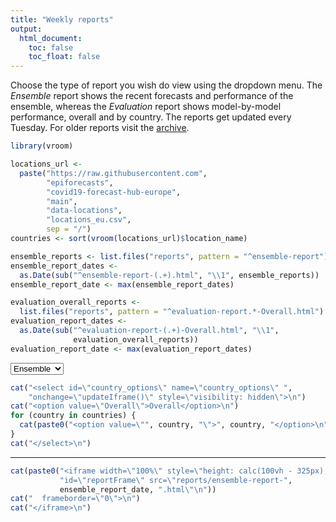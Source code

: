 ```yaml
---
title: "Weekly reports"
output:
  html_document:
    toc: false
    toc_float: false
---
```


<p id="intro">
Choose the type of report you wish do view using the dropdown menu. The _Ensemble_ report shows the recent forecasts and performance of the ensemble, whereas the _Evaluation_ report shows model-by-model performance, overall and by country. The reports get updated every Tuesday. For older reports visit the [archive](https://github.com/epiforecasts/covid19-forecast-hub-europe-website/tree/main/reports).
</p>

```r
library(vroom)

locations_url <-
  paste("https://raw.githubusercontent.com",
        "epiforecasts",
        "covid19-forecast-hub-europe",
        "main",
        "data-locations",
        "locations_eu.csv",
        sep = "/")
countries <- sort(vroom(locations_url)$location_name)

ensemble_reports <- list.files("reports", pattern = "^ensemble-report")
ensemble_report_dates <-
  as.Date(sub("^ensemble-report-(.+).html", "\\1", ensemble_reports))
ensemble_report_date <- max(ensemble_report_dates)

evaluation_overall_reports <-
  list.files("reports", pattern = "^evaluation-report.*-Overall.html")
evaluation_report_dates <-
  as.Date(sub("^evaluation-report-(.+)-Overall.html", "\\1",
              evaluation_overall_reports))
evaluation_report_date <- max(evaluation_report_dates)
```

<script>
function getURL(date, report, country) {
  var str = "reports/";
  str = str.concat(report, "-report-", date);
  if (!(report === "ensemble")) {
    str = str.concat("-", country);
  }
  str = str.concat(".html");
  return(str);
}

function updateIframe() {
  var report = report_options.options[report_options.selectedIndex].value;
  var country = country_options.options[country_options.selectedIndex].value;
  var date;
  if (report == "evaluation") {
    country_options.style.visibility = "visible";
    date = "`r as.character(evaluation_report_date)`";
  } else {
    country_options.style.visibility = "hidden";
    date = "`r as.character(ensemble_report_date)`";
  }
  document.getElementById('reportFrame').src = getURL(date, report, country);
}

var resize_iframe = function() {
    return function(){
        var textHeight = document.getElementById('intro').clientHeight;
        var element = document.getElementById('reportFrame');
        element.style = 'height: calc(100vh - ' + (textHeight + 220) + 'px);'
    };
};
window.onload = resize_iframe();
window.onresize = resize_iframe();
</script>

<select id="report_options" name="report_options" onchange="updateIframe()">
<option value="ensemble">Ensemble</option>
<option value="evaluation">Evaluation</option>
</select>
```r
cat("<select id=\"country_options\" name=\"country_options\" ",
    "onchange=\"updateIframe()\" style=\"visibility: hidden\">\n")
cat("<option value=\"Overall\">Overall</option>\n")
for (country in countries) {
  cat(paste0("<option value=\"", country, "\">", country, "</option>\n"))
}
cat("</select>\n")
```

<style>
div.main-container {
    max-width: none;
}
body{
    padding-bottom: 0px;
}
</style>


<hr>

```r
cat(paste0("<iframe width=\"100%\" style=\"height: calc(100vh - 325px);\"",
           "id=\"reportFrame\" src=\"reports/ensemble-report-",
           ensemble_report_date, ".html\"\n"))
cat("  frameborder=\"0\">\n")
cat("</iframe>\n")
```

